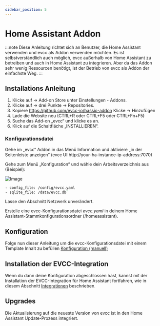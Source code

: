 ```yaml
---
sidebar_position: 5
---
```


# Home Assistant Addon

:::note
Diese Anleitung richtet sich an Benutzer, die Home Assistant verwenden und evcc als Addon verwenden möchten. Es ist selbstverständlich auch möglich,
evcc außerhalb von Home Assistant zu betreiben und auch in Home Assistant zu integrieren. Aber da das Addon sehr wenig Ressourcen benötigt, ist der Betrieb von evcc als
Addon der einfachste Weg.
:::

## Installations Anleitung

1. Klicke auf -> Add-on Store unter Einstellungen - Addons.
2. Klicke auf -> drei Punkte -> Repositories.
3. Kopiere https://github.com/evcc-io/hassio-addon Klicke -> Hinzufügen
4. Lade die Website neu (CTRL+R oder CTRL+F5 oder CTRL+Fn+F5)
5. Suche das Add-on „evcc“ und klicke es an.
6. Klick auf die Schaltfläche „INSTALLIEREN“.

### Konfigurationsdatei

Gehe im „evcc“ Addon in das Menü Information und aktiviere „in der Seitenleiste anzeigen“ (evcc UI http://your-ha-instance-ip-address:7070)

Gehe zum Menü „Konfiguration“ und wähle dein Arbeitsverzeichnis aus (Beispiel):

![Image](screenshots/ha_configuration_ui.webp)

```sh
- config_file: /config/evcc.yaml
- sqlite_file: /data/evcc.db`
```

Lasse den Abschnitt Netzwerk unverändert.

Erstelle eine evcc-Konfigurationsdatei _evcc.yaml_ in deinem Home Assistant-Stammkonfigurationsordner (/homeassistant).

## Konfiguration

Folge nun dieser Anleitung um die evcc-Konfigurationsdatei mit einem Template Inhalt zu befüllen [Konfiguration (manuell)](../installation/configuration)

## Installation der EVCC-Integration

Wenn du dann deine Konfiguration abgeschlossen hast, kannst mit der Installation der EVCC-Integration für Home Assistant fortfahren, wie in diesem Abschnitt [Integrationen](../integrations/home-assistant) beschrieben.

## Upgrades

Die Aktualisierung auf die neueste Version von evcc ist in den Home Assistant Update-Prozess integriert.
